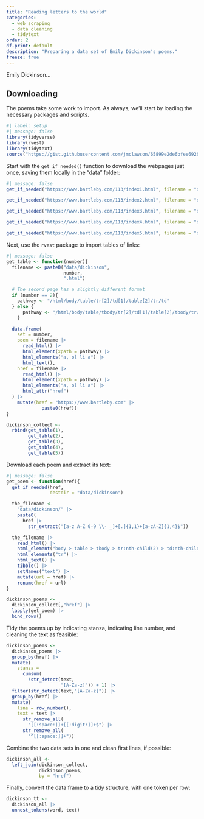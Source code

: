```yaml
---
title: "Reading letters to the world"
categories: 
  - web scraping
  - data cleaning
  - tidytext
order: 2
df-print: default
description: "Preparing a data set of Emily Dickinson's poems."
freeze: true
---
```


Emily Dickinson...

## Downloading

The poems take some work to import. As always, we'll start by loading the necessary packages and scripts.

```r
#| label: setup
#| message: false
library(tidyverse)
library(rvest)
library(tidytext)
source("https://gist.githubusercontent.com/jmclawson/65899e2de6bfee692b08141a98422240/raw/7c5590377332e427691f2331b69abd58be2141ec/get_if_needed.R")
```

Start with the `get_if_needed()` function to download the webpages just once, saving them locally in the "data" folder:

```r
#| message: false
get_if_needed("https://www.bartleby.com/113/index1.html", filename = "dickinson1.html")

get_if_needed("https://www.bartleby.com/113/index2.html", filename = "dickinson2.html")

get_if_needed("https://www.bartleby.com/113/index3.html", filename = "dickinson3.html")

get_if_needed("https://www.bartleby.com/113/index4.html", filename = "dickinson4.html")

get_if_needed("https://www.bartleby.com/113/index5.html", filename = "dickinson5.html")
```

Next, use the `rvest` package to import tables of links:

```r
#| message: false
get_table <- function(number){
  filename <- paste0("data/dickinson",
                     number,
                     ".html")

  # The second page has a slightly different format
  if (number == 2){
    pathway <- "/html/body/table/tr[2]/td[1]/table[2]/tr/td"
  } else {
      pathway <- "/html/body/table/tbody/tr[2]/td[1]/table[2]/tbody/tr/td"
    }

  data.frame(
    set = number,
    poem = filename |>
      read_html() |>
      html_element(xpath = pathway) |>
      html_elements("a, ol li a") |>
      html_text(),
    href = filename |>
      read_html() |>
      html_element(xpath = pathway) |>
      html_elements("a, ol li a") |>
      html_attr("href")
  ) |>
    mutate(href = "https://www.bartleby.com" |>
             paste0(href))
}

dickinson_collect <-
  rbind(get_table(1),
        get_table(2),
        get_table(3),
        get_table(4),
        get_table(5))
```

Download each poem and extract its text:

```r
#| message: false
get_poem <- function(href){
  get_if_needed(href,
                destdir = "data/dickinson")

  the_filename <-
    "data/dickinson/" |>
    paste0(
      href |>
        str_extract("[a-z A-Z 0-9 \\- _]+[.]{1,1}+[a-zA-Z]{1,4}$"))

  the_filename |>
    read_html() |>
    html_element("body > table > tbody > tr:nth-child(2) > td:nth-child(1) > table:nth-child(3) > tbody") |>
    html_elements("tr") |>
    html_text() |>
    tibble() |>
    setNames("text") |>
    mutate(url = href) |>
    rename(href = url)
}

dickinson_poems <-
  dickinson_collect[,"href"] |>
  lapply(get_poem) |>
  bind_rows()
```

Tidy the poems up by indicating stanza, indicating line number, and cleaning the text as feasible:

```r
dickinson_poems <-
  dickinson_poems |>
  group_by(href) |>
  mutate(
    stanza =
      cumsum(
        !str_detect(text,
                    "[A-Za-z]")) + 1) |>
  filter(str_detect(text,"[A-Za-z]")) |>
  group_by(href) |>
  mutate(
    line = row_number(),
    text = text |>
      str_remove_all(
        "[[:space:]]+[[:digit:]]+$") |>
      str_remove_all(
        "^[[:space:]]+"))
```

Combine the two data sets in one and clean first lines, if possible:

```r
dickinson_all <-
  left_join(dickinson_collect,
            dickinson_poems,
            by = "href")
```

Finally, convert the data frame to a tidy structure, with one token per row:

```r
dickinson_tt <-
  dickinson_all |>
  unnest_tokens(word, text)
```
